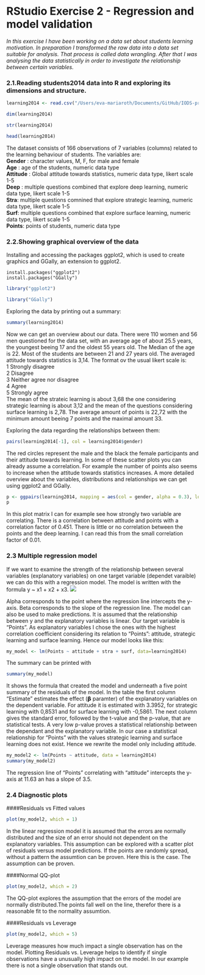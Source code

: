 # RStudio Exercise 2 - Regression and model validation

*In this exercise I have been working on a data set about students learning motivation. In preparation I transformed the raw data into a data set suitable for analysis. That process is called data wrangling. After that I was analysing the data statistically in order to investigate the relationship between certain variables.*


### 2.1.Reading students2014 data into R and exploring its dimensions and structure.

```r
learning2014 <- read.csv("/Users/eva-mariaroth/Documents/GitHub/IODS-project/learning2014.csv", header = TRUE)
```
```r
dim(learning2014)
```

```r
str(learning2014)
```
```r
head(learning2014)
```
The dataset consists of 166 observations of 7 variables (columns) related to the learning behaviour of students. The variables are:   
**Gender** : character values, M, F, for male and female  
**Age** : age of the students, numeric data type  
**Attitude** : Global attitude towards statistics, numeric data type, likert scale 1-5  
**Deep** : multiple questions combined that explore deep learning, numeric data type, likert scale 1-5  
**Stra**: multiple questions comnined that explore strategic learning, numeric data type, likert scale 1-5  
**Surf**: multiple questions combined that explore surface learning, numeric data type, likert scale 1-5  
**Points**: points of students, numeric data type  

### 2.2.Showing graphical overview of the data
  
Installing and accessing the packages ggplot2, which is used to create graphics and GGally, an extension to ggplot2.
```
install.packages("ggplot2")
install.packages("GGally")
```
```r
library("ggplot2")

library("GGally")
```
Exploring the data by printing out a summary:
```r
summary(learning2014)
```
  Now we can get an overview about our data. There were 110 women and 56 men questioned for the data set, with an average age of about 25.5 years, the youngest beeing 17 and the oldest 55 years old. The Median of the age is 22. Most of the students are between 21 and 27 years old. The averaged attitude towards statistics is 3,14. The format ov the usual likert scale is:  
1 Strongly disagree  
2 Disagree  
3 Neither agree nor disagree  
4 Agree  
5 Strongly agree  
The mean of the strateic learning is about 3,68 the one considering strategic learning is about 3,12 and the mean of the questions considering surface learning is 2,78. The average amount of points is 22,72 with the minimum amount beeing 7 points and the maximal amount 33.

Exploring the data regarding the relationships between them:
```r
pairs(learning2014[-1], col = learning2014$gender)
```
  
  The red circles represent the male and the black the female participants and their attitude towards learning. In some of these scatter plots you can already assume a correlation. For example the number of points also seems to increase when the attitude towards statistics increases. 
A more detailed overview about the variables, distributions and relationships we can get using ggplot2 and GGally.

```r
p <- ggpairs(learning2014, mapping = aes(col = gender, alpha = 0.3), lower = list(combo = wrap("facethist", bins = 20)))
p
```
  
  In this plot matrix I can for example see how strongly two variable are correlating. There is a correlation between attitude and points with a correlation factor of 0.451. There is little or no correlation between the points and the deep learning. I can read this from the small correlation factor of 0.01.


### 2.3 Multiple regression model
  If we want to examine the strength of the relationship between several variables (explanatory variables) on one target variable (dependet varaible) we can do this with a regression model. The model is written with the formula y ~ x1 + x2 + x3. 
 ![](/Users/eva-mariaroth/Desktop/Bildschirmfoto 2017-11-15 um 22.53.44.png)
 
 Alpha corresponds to the point where the regression line intercepts the y-axis.
Beta corresponds to the slope of the regression line. 
  The model can also be used to make predictions. It is assumed that the relationship between y and the explanatory variables is linear.
  Our target variable is "Points". As explanatory variables I chose the ones with the highest correlation coefficient considering its relation to "Points": attitude, strategic learning and surface learning.
  Hence our model looks like this:
  
```r
my_model <- lm(Points ~ attitude + stra + surf, data=learning2014)
```

The summary can be printed with

```r
summary(my_model)
```

It shows the formula that created the model and underneath a five point summary of the residuals of the model.
In the table the first column "Estimate" estimates the effect (𝝱 paramter) of the explanatory variables on the dependent variable. For attitude it is estimated with 3.3952, for strategic learning with 0,8531 and for surface learning with -0,5861. The next column gives the standard error, followed by the t-value and the p-value, that are statistical tests. A very low p-value proves a statistical relationship between the dependant and the explanatory variable. In our case a statistical relationship for "Points" with the values strategic learning and surface learning does not exist.
Hence we rewrite the model only including attitude.

```r
my_model2 <- lm(Points ~ attitude, data = learning2014)
summary(my_model2)
```

The regression line of "Points" correlating with "attitude" intercepts the y-axis at 11.63 an has a slope of 3.5.


### 2.4 Diagnostic plots

####Residuals vs Fitted values

```r
plot(my_model2, which = 1)
```

In the linear regression model it is assumed that the errors are normally distributed and the size of an error should not dependent on the explanatory variables. This assumption can be explored with a scatter plot of residuals versus model predictions. If the points are randomly spread, without a pattern the assumtion can be proven. Here this is the case. The assumption can be proven.

####Normal QQ-plot
```r
plot(my_model2, which = 2)
```
  
  The QQ-plot explores the assumption that the errors of the model are normally distributed.The points fall well on the line, therefor there is a reasonable fit to the normality assumtion.

####Residuals vs Leverage
```r
plot(my_model2, which = 5)
```

Leverage measures how much impact a single observation has on the model. Plotting Residuals vs. Leverage helps to identify if single observations have a unusually high impact on the model. In our example there is not a single observation that stands out.



















